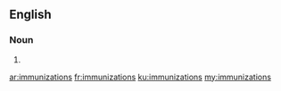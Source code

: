==English==

===Noun===
{{head|en|plural}}

# {{plural of|immunization|lang=en}}

[[ar:immunizations]]
[[fr:immunizations]]
[[ku:immunizations]]
[[my:immunizations]]